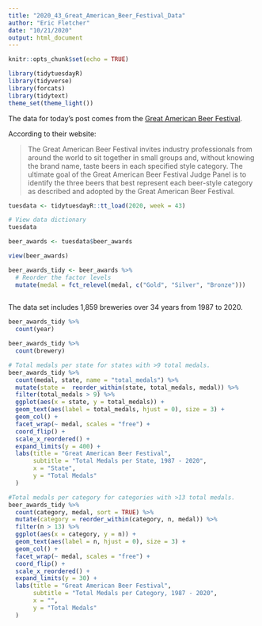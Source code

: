 ```yaml
---
title: "2020_43_Great_American_Beer_Festival_Data"
author: "Eric Fletcher"
date: "10/21/2020"
output: html_document
---
```


```r
knitr::opts_chunk$set(echo = TRUE)
```

```r
library(tidytuesdayR)
library(tidyverse)
library(forcats)
library(tidytext)
theme_set(theme_light())
```

The data for today's post comes from the [Great American Beer Festival](https://www.greatamericanbeerfestival.com/the-competition/winners/).

According to their website:

> The Great American Beer Festival invites industry professionals from around the world to sit together in small groups  and, without knowing the brand name, taste beers in each specified style category. The ultimate goal of the Great American Beer Festival Judge Panel is to identify the three beers that best represent each beer-style category as described and adopted by the Great American Beer Festival.

```r

tuesdata <- tidytuesdayR::tt_load(2020, week = 43)

# View data dictionary
tuesdata

beer_awards <- tuesdata$beer_awards

view(beer_awards)
```

```r
beer_awards_tidy <- beer_awards %>%
  # Reorder the factor levels
  mutate(medal = fct_relevel(medal, c("Gold", "Silver", "Bronze")))
  

```
The data set includes 1,859 breweries over 34 years from 1987 to 2020.
```r
beer_awards_tidy %>% 
  count(year)

beer_awards_tidy %>% 
  count(brewery)


```

```r
# Total medals per state for states with >9 total medals. 
beer_awards_tidy %>% 
  count(medal, state, name = "total_medals") %>%
  mutate(state =  reorder_within(state, total_medals, medal)) %>%
  filter(total_medals > 9) %>% 
  ggplot(aes(x = state, y = total_medals)) +
  geom_text(aes(label = total_medals, hjust = 0), size = 3) +
  geom_col() + 
  facet_wrap(~ medal, scales = "free") +
  coord_flip() +
  scale_x_reordered() +
  expand_limits(y = 400) + 
  labs(title = "Great American Beer Festival",
       subtitle = "Total Medals per State, 1987 - 2020",
       x = "State",
       y = "Total Medals"
  )
```

```r
#Total medals per category for categories with >13 total medals. 
beer_awards_tidy %>% 
  count(category, medal, sort = TRUE) %>% 
  mutate(category = reorder_within(category, n, medal)) %>% 
  filter(n > 13) %>% 
  ggplot(aes(x = category, y = n)) +
  geom_text(aes(label = n, hjust = 0), size = 3) +
  geom_col() +
  facet_wrap(~ medal, scales = "free") +
  coord_flip() +
  scale_x_reordered() +
  expand_limits(y = 30) + 
  labs(title = "Great American Beer Festival",
       subtitle = "Total Medals per Category, 1987 - 2020",
       x = "",
       y = "Total Medals"
  )

```



